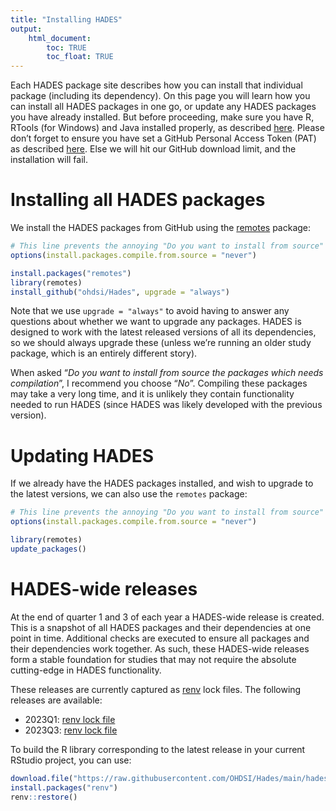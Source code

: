 ```yaml
---
title: "Installing HADES"
output: 
    html_document:
        toc: TRUE
        toc_float: TRUE
---
```


Each HADES package site describes how you can install that individual package (including its dependency). On this page you will learn how you can install all HADES packages in one go, or update any HADES packages you have already installed. But before proceeding, make sure you have R, RTools (for Windows) and Java installed properly, as described [here](rSetup.html). Please don't forget to ensure you have set a GitHub Personal Access Token (PAT) as described [here](rSetup.html#GitHub_Personal_Access_Token). Else we will hit our GitHub download limit, and the installation will fail. 

# Installing all HADES packages

We install the HADES packages from GitHub using the [remotes](https://remotes.r-lib.org/) package:

```r
# This line prevents the annoying "Do you want to install from source" dialogs:
options(install.packages.compile.from.source = "never")

install.packages("remotes")
library(remotes)
install_github("ohdsi/Hades", upgrade = "always")
```

Note that we use `upgrade = "always"` to avoid having to answer any questions about whether we want to upgrade any packages. HADES is designed to work with the latest released versions of all its dependencies, so we should always upgrade these (unless we're running an older study package, which is an entirely different story).

When asked "*Do you want to install from source the packages which needs compilation*", I recommend you choose "*No*". Compiling these packages may take a very long time, and it is unlikely they contain functionality needed to run HADES (since HADES was likely developed with the previous version).

# Updating HADES

If we already have the HADES packages installed, and wish to upgrade to the latest versions, we can also use the `remotes` package:

```r
# This line prevents the annoying "Do you want to install from source" dialogs:
options(install.packages.compile.from.source = "never")

library(remotes)
update_packages()
```

# HADES-wide releases

At the end of quarter 1 and 3 of each year a HADES-wide release is created. This is a snapshot of all HADES packages and their dependencies at one point in time. Additional checks are executed to ensure all packages and their dependencies work together. As such, these HADES-wide releases form a stable foundation for studies that may not require the absolute cutting-edge in HADES functionality.

These releases are currently captured as [renv](https://rstudio.github.io/renv/articles/renv.html) lock files. The following releases are available:

- 2023Q1: [renv lock file](https://raw.githubusercontent.com/OHDSI/Hades/main/hadesWideReleases/2023Q1/renv.lock)
- 2023Q3: [renv lock file](https://raw.githubusercontent.com/OHDSI/Hades/main/hadesWideReleases/2023Q3/renv.lock)

To build the R library corresponding to the latest release in your current RStudio project, you can use:

```r
download.file("https://raw.githubusercontent.com/OHDSI/Hades/main/hadesWideReleases/2023Q3/renv.lock", "renv.lock")
install.packages("renv")
renv::restore()
```
